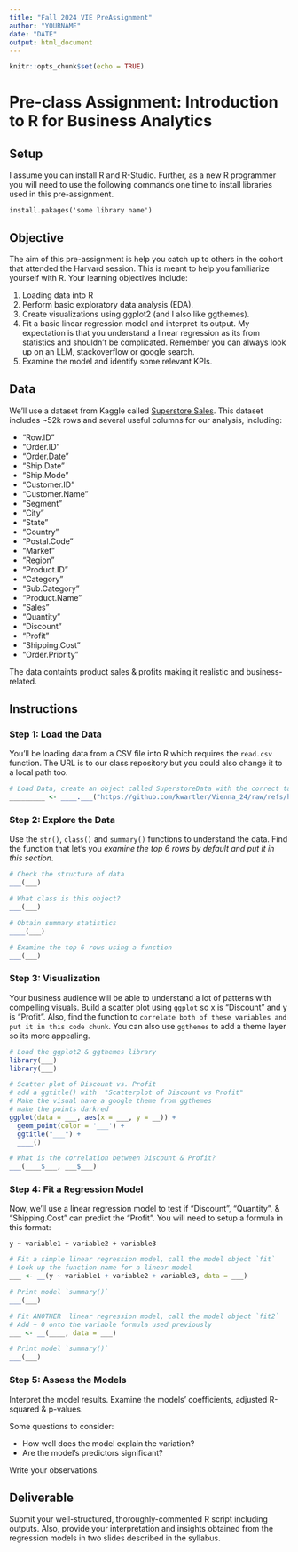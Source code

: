 ```yaml
---
title: "Fall 2024 VIE PreAssignment"
author: "YOURNAME"
date: "DATE"
output: html_document
---
```


```r
knitr::opts_chunk$set(echo = TRUE)
```

# Pre-class Assignment: Introduction to R for Business Analytics

## Setup

I assume you can install R and R-Studio.  Further, as a new R programmer you will need to use the following commands one time to install libraries used in this pre-assignment.

`install.pakages('some library name')`

## Objective

The aim of this pre-assignment is help you catch up to others in the cohort that attended the Harvard session.  This is meant to help you familiarize yourself with R. Your learning objectives include:

1. Loading data into R 
2. Perform basic exploratory data analysis (EDA).
3. Create visualizations using ggplot2 (and I also like ggthemes).
4. Fit a basic linear regression model and interpret its output.  My expectation is that you understand a linear regression as its from statistics and shouldn't be complicated.  Remember you can always look up on an LLM, stackoverflow or google search.
5. Examine the model and identify some relevant KPIs.

## Data

We'll use a dataset from Kaggle called [Superstore Sales](https://www.kaggle.com/jr2ngb/superstore-data). 
This dataset includes ~52k rows and several useful columns for our analysis, including:

- "Row.ID"         
- "Order.ID"  
- "Order.Date"     
- "Ship.Date"
- "Ship.Mode"     
- "Customer.ID" 
- "Customer.Name" 
- "Segment"
- "City"  
- "State"         
- "Country"
- "Postal.Code"    
- "Market"   
- "Region" 
- "Product.ID"    
- "Category" 
- "Sub.Category"
- "Product.Name"
- "Sales"
- "Quantity"      
- "Discount" 
- "Profit" 
- "Shipping.Cost"
- "Order.Priority"

The data containts product sales & profits making it realistic and business-related.

## Instructions

### Step 1: Load the Data

You'll be loading data from a CSV file into R which requires the `read.csv` function.  The URL is to our class repository but you could also change it to a local path too.

```r
# Load Data, create an object called SuperstoreData with the correct table reading function
_________ <- ____.___("https://github.com/kwartler/Vienna_24/raw/refs/heads/main/Fall_2024/preAssignment/superstore_dataset2011-2015.csv")
```

### Step 2: Explore the Data

Use the `str()`, `class()` and `summary()` functions to understand the data.  Find the function that let's you *examine the top 6 rows by default and put it in this section*.

```r
# Check the structure of data
___(___)

# What class is this object?
___(___)

# Obtain summary statistics 
____(___)

# Examine the top 6 rows using a function
___(___)
```

### Step 3: Visualization

Your business audience will be able to understand a lot of patterns with compelling visuals.  Build a scatter plot using `ggplot` so x is "Discount" and y is "Profit".  Also, find the function to `correlate both of these variables and put it in this code chunk`.  You can also use `ggthemes` to add a theme layer so its more appealing.

```r
# Load the ggplot2 & ggthemes library
library(___)
library(___)

# Scatter plot of Discount vs. Profit
# add a ggtitle() with  "Scatterplot of Discount vs Profit"
# Make the visual have a google theme from ggthemes
# make the points darkred
ggplot(data = ___, aes(x = ___, y = __)) +
  geom_point(color = '___') +
  ggtitle("___") +
  ____()

# What is the correlation between Discount & Profit?
___(____$___, ___$___)
```

### Step 4: Fit a Regression Model

Now, we'll use a linear regression model to test if "Discount", "Quantity", & "Shipping.Cost" can predict the "Profit". You will need to setup a formula in this format:

`y ~ variable1 + variable2 + variable3`

```r
# Fit a simple linear regression model, call the model object `fit`
# Look up the function name for a linear model
___ <- __(y ~ variable1 + variable2 + variable3, data = ___)

# Print model `summary()`
___(___)

# Fit ANOTHER  linear regression model, call the model object `fit2`
# Add + 0 onto the variable formula used previously
___ <- __(____, data = ___)

# Print model `summary()`
___(___)

```

### Step 5: Assess the Models

Interpret the model results. Examine the models' coefficients, adjusted R-squared &  p-values. 

Some questions to consider:

- How well does the model explain the variation?
- Are the model's predictors significant? 

Write your observations.

## Deliverable

Submit your well-structured, thoroughly-commented R script including outputs. Also, provide your interpretation and insights obtained from the regression models in two slides described in the syllabus.